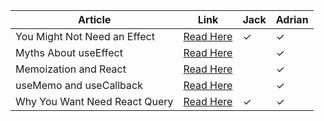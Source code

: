 | Article                       | Link                                                              | Jack | Adrian |
| ----------------------------- | ----------------------------------------------------------------- | ---- | ------ |
| You Might Not Need an Effect  | [Read Here](https://react.dev/learn/you-might-not-need-an-effect) | ✓    | ✓      |
| Myths About useEffect         | [Read Here](https://www.epicreact.dev/myths-about-useeffect)      |      | ✓      |
| Memoization and React         | [Read Here](https://www.epicreact.dev/memoization-and-react)      |      | ✓      |
| useMemo and useCallback       | [Read Here](https://kentcdodds.com/blog/usememo-and-usecallback)  |      | ✓      |
| Why You Want Need React Query | [Read Here](https://tkdodo.eu/blog/why-you-want-react-query)      | ✓    | ✓      |
